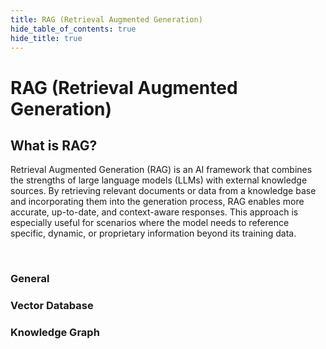 ```yaml
---
title: RAG (Retrieval Augmented Generation)
hide_table_of_contents: true
hide_title: true
---
```



<PageViewTracker featureName="TECHNICAL_VIEW_GENERATIVE_AI_RAG" />

<div className="hero-header">
  <h1>RAG (Retrieval Augmented Generation)</h1>
</div>

<div className="section-with-background blue">
  <h2>What is RAG?</h2>
  <p>
    Retrieval Augmented Generation (RAG) is an AI framework that combines the strengths of large language models (LLMs) with external knowledge sources. By retrieving relevant
    documents or data from a knowledge base and incorporating them into the generation process, RAG enables more accurate, up-to-date, and context-aware responses. This approach is
    especially useful for scenarios where the model needs to reference specific, dynamic, or proprietary information beyond its training data.
  </p>
</div>

<br />

<div class="row">
  <div class="col col--4">
    <h3>General</h3>
    <ul className="button-list">
      <IconLinkButton href="/docs/technical-view/generative-ai/rag/vector-vs-graph" text="Vector RAG vs Graph RAG" disabled={true} />
    </ul>
  </div>
  <div class="col col--4">
    <h3>Vector Database</h3>
    <ul className="button-list">
      <IconLinkButton href="/docs/technical-view/generative-ai/rag/vector-rag-embedding" text="Vector-based RAG Embedding" />
      <IconLinkButton href="/docs/technical-view/generative-ai/rag/vector-rag-query-pipeline" text="Vector-based RAG Query Pipeline" />
    </ul>
  </div>
  <div class="col col--4">
    <h3>Knowledge Graph</h3>
    <ul className="button-list">
      <IconLinkButton href="/docs/technical-view/generative-ai/rag/graph-overall" text="Overall and Knowledge Graph Creation" disabled={true} />
      <IconLinkButton href="/docs/technical-view/generative-ai/rag/graph-query" text="Query Pipeline" disabled={true} />
    </ul>
  </div>
</div>
